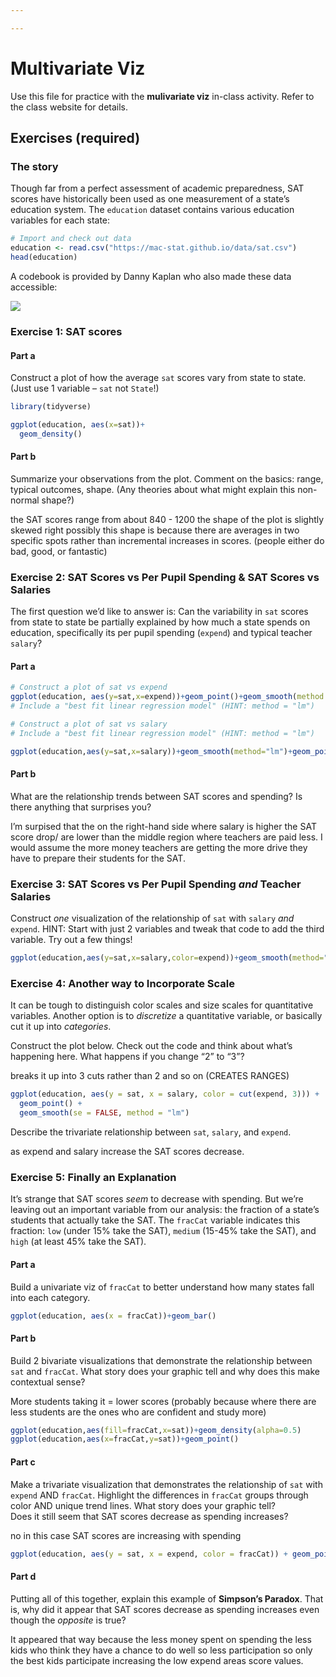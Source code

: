 ```yaml
---

---
```

# Multivariate Viz {-} 

Use this file for practice with the **mulivariate viz** in-class activity.  Refer to the class website for details.

## Exercises (required)

### The story {-}

Though far from a perfect assessment of academic preparedness, SAT scores have historically been used as one measurement of a state's education system. The `education` dataset contains various education variables for each state:

```r
# Import and check out data
education <- read.csv("https://mac-stat.github.io/data/sat.csv")
head(education)
```

A codebook is provided by Danny Kaplan who also made these data accessible:

![](https://mac-stat.github.io/images/112/SATcodebook.png)


### Exercise 1: SAT scores {-}

#### Part a {-}

Construct a plot of how the average `sat` scores vary from state to state. (Just use 1 variable -- `sat` not `State`!)

```r
library(tidyverse)

ggplot(education, aes(x=sat))+
  geom_density()

```

#### Part b {-}

Summarize your observations from the plot. Comment on the basics: range, typical outcomes, shape. (Any theories about what might explain this non-normal shape?)

the SAT scores range from about 840 - 1200 the shape of the plot is slightly skewed right possibly this shape is because there are averages in two specific spots rather than incremental increases in scores. (people either do bad, good, or fantastic)

### Exercise 2: SAT Scores vs Per Pupil Spending & SAT Scores vs Salaries {-}

The first question we'd like to answer is: Can the variability in `sat` scores from state to state be partially explained by how much a state spends on education, specifically its per pupil spending (`expend`) and typical teacher `salary`?

#### Part a {-}

```r
# Construct a plot of sat vs expend
ggplot(education, aes(y=sat,x=expend))+geom_point()+geom_smooth(method = "lm")+ geom_point()
# Include a "best fit linear regression model" (HINT: method = "lm")

```

```r
# Construct a plot of sat vs salary
# Include a "best fit linear regression model" (HINT: method = "lm")

ggplot(education,aes(y=sat,x=salary))+geom_smooth(method="lm")+geom_point()

```

#### Part b {-}

What are the relationship trends between SAT scores and spending? Is there anything that surprises you?

I'm surpised that the on the right-hand side where salary is higher the SAT score drop/ are lower than the middle region where teachers are paid less. I would assume the more money teachers are getting the more drive they have to prepare their students for the SAT. 


### Exercise 3: SAT Scores vs Per Pupil Spending *and* Teacher Salaries {-}

Construct *one* visualization of the relationship of `sat` with `salary` *and* `expend`. HINT: Start with just 2 variables and tweak that code to add the third variable. Try out a few things!

```r
ggplot(education,aes(y=sat,x=salary,color=expend))+geom_smooth(method="lm")+geom_point()
```


### Exercise 4: Another way to Incorporate Scale {-}

It can be tough to distinguish color scales and size scales for quantitative variables. Another option is to *discretize* a quantitative variable, or basically cut it up into *categories*.

Construct the plot below. Check out the code and think about what's happening here. What happens if you change "2" to "3"?

breaks it up into 3 cuts rather than 2 and so on (CREATES RANGES)

```r
ggplot(education, aes(y = sat, x = salary, color = cut(expend, 3))) + 
  geom_point() + 
  geom_smooth(se = FALSE, method = "lm")
```

Describe the trivariate relationship between `sat`, `salary`, and `expend`.

as expend and salary increase the SAT scores decrease. 

### Exercise 5: Finally an Explanation {-}

It's strange that SAT scores *seem* to decrease with spending. But we're leaving out an important variable from our analysis: the fraction of a state's students that actually take the SAT. The `fracCat` variable indicates this fraction: `low` (under 15% take the SAT), `medium` (15-45% take the SAT), and `high` (at least 45% take the SAT).

#### Part a {-}

Build a univariate viz of `fracCat` to better understand how many states fall into each category.

```r
ggplot(education, aes(x = fracCat))+geom_bar()

```

#### Part b {-}

Build 2 bivariate visualizations that demonstrate the relationship between `sat` and `fracCat`. What story does your graphic tell and why does this make contextual sense?

More students taking it = lower scores (probably because where there are less students are the ones who are confident and study more)

```r
ggplot(education,aes(fill=fracCat,x=sat))+geom_density(alpha=0.5)
ggplot(education,aes(x=fracCat,y=sat))+geom_point()
```

#### Part c {-}

Make a trivariate visualization that demonstrates the relationship of `sat` with `expend` AND `fracCat`. Highlight the differences in `fracCat` groups through color AND unique trend lines. What story does your graphic tell?\
Does it still seem that SAT scores decrease as spending increases?
 
 no in this case SAT scores are increasing with spending 
 
 
```r
ggplot(education, aes(y = sat, x = expend, color = fracCat)) + geom_point() + geom_smooth(method = "lm")

```

#### Part d {-}

Putting all of this together, explain this example of **Simpson’s Paradox**. That is, why did it appear that SAT scores decrease as spending increases even though the *opposite* is true?

It appeared that way because the less money spent on spending the less kids who think they have a chance to do well so less participation so only the best kids participate increasing the low expend areas score values. 
